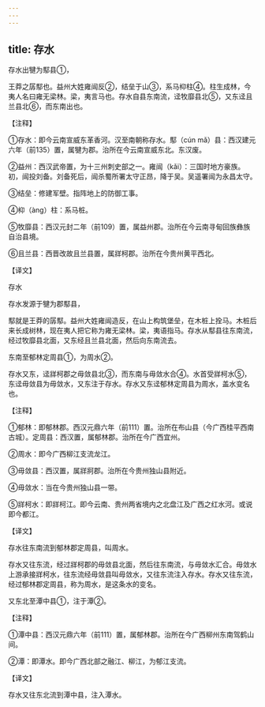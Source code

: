 ```yaml
---
---
---
```

title: 存水
---





存水出犍为䣕县①，


王莽之孱䣕也。益州大姓雍闿反②，结垒于山③，系马枊柱④。柱生成林，今夷人名曰雍无梁林。梁，夷言马也。存水自县东南流，迳牧靡县北⑤，又东迳且兰县北⑥，而东南出也。


【注释】


①存水：即今云南宣威东革香河。汉至南朝称存水。䣕（cún mǎ）县：西汉建元六年（前135）置，属犍为郡。治所在今云南宣威东北。东汉废。


②益州：西汉武帝置，为十三州刺史部之一。雍闿（kǎi）：三国时地方豪族。初，闿投刘备。刘备死后，闿杀蜀所署太守正昂，降于吴。吴遥署闿为永昌太守。


③结垒：修建军壁。指阵地上的防御工事。


④枊（àng）柱：系马桩。


⑤牧靡县：西汉元封二年（前109）置，属益州郡。治所在今云南寻甸回族彝族自治县境。


⑥且兰县：西晋改故且兰县置，属牂柯郡。治所在今贵州黄平西北。


【译文】


存水


存水发源于犍为郡䣕县，


䣕就是王莽的孱䣕。益州大姓雍闿造反，在山上构筑堡垒，在木桩上拴马。木桩后来长成树林，现在夷人把它称为雍无梁林。梁，夷语指马。存水从䣕县往东南流，经过牧靡县北面，又东经且兰县北面，然后向东南流去。


东南至郁林定周县①，为周水②。


存水又东，迳牂柯郡之毋敛县北③，而东南与毋敛水合④。水首受牂柯水⑤，东迳毋敛县为毋敛水，又东注于存水。存水又东迳郁林定周县为周水，盖水变名也。


【注释】


①郁林：即郁林郡。西汉元鼎六年（前111）置。治所在布山县（今广西桂平西南古城）。定周县：西汉置，属郁林郡。治所在今广西宜州。


②周水：即今广西柳江支流龙江。


③毋敛县：西汉置，属牂牁郡。治所在今贵州独山县附近。


④毋敛水：当在今贵州独山县一带。


⑤牂柯水：即牂柯江。即今云南、贵州两省境内之北盘江及广西之红水河。或说即今都江。


【译文】


存水往东南流到郁林郡定周县，叫周水。


存水又往东流，经过牂柯郡的毋敛县北面，然后往东南流，与毋敛水汇合。毋敛水上游承接牂柯水，往东流经毋敛县叫毋敛水，又往东流注入存水。存水又往东流，经过郁林郡定周县，称为周水，是这条水的变名。


又东北至潭中县①，注于潭②。


【注释】


①潭中县：西汉元鼎六年（前111）置，属郁林郡。治所在今广西柳州东南驾鹤山间。


②潭：即潭水。即今广西北部之融江、柳江，为郁江支流。


【译文】


存水又往东北流到潭中县，注入潭水。